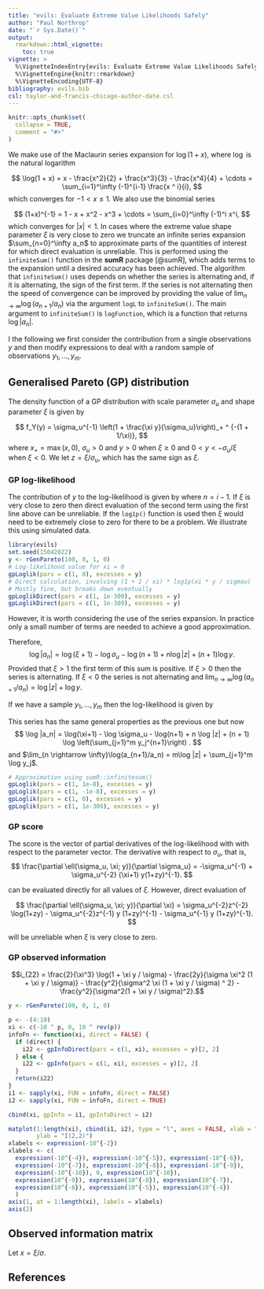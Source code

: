 ```yaml
---
title: "evils: Evaluate Extreme Value Likelihoods Safely"
author: "Paul Northrop"
date: "`r Sys.Date()`"
output: 
  rmarkdown::html_vignette:
    toc: true
vignette: >
  %\VignetteIndexEntry{evils: Evaluate Extreme Value Likelihoods Safely}
  %\VignetteEngine{knitr::rmarkdown}
  %\VignetteEncoding{UTF-8}
bibliography: evils.bib
csl: taylor-and-francis-chicago-author-date.csl
---
```


```r
knitr::opts_chunk$set(
  collapse = TRUE,
  comment = "#>"
)
```

We make use of the Maclaurin series expansion for $\log(1+x)$, where $\log$ is the natural logarithm

$$
\log(1 + x) = x - \frac{x^2}{2} + \frac{x^3}{3} - \frac{x^4}{4} + \cdots = \sum_{i=1}^\infty (-1)^{i-1} \frac{x ^ i}{i},
$$
which converges for $-1 < x \leq 1$.  We also use the binomial series

$$
(1+x)^{-1} = 1 - x + x^2 - x^3 + \cdots = \sum_{i=0}^\infty (-1)^i x^i,
$$
which converges for $|x| < 1$.
In cases where the extreme value shape parameter $\xi$ is very close to zero we truncate an infinite series expansion $\sum_{n=0}^\infty a_n$ to approximate parts of the quantities of interest for which direct evaluation is unreliable.  This is performed using the `infiniteSum()` function in the **sumR** package [@sumR], which adds terms to the expansion until a desired accuracy has been achieved.  The algorithm that `infiniteSum()` uses depends on whether the series is alternating and, if it is alternating, the sign of the first term.  If the series is not alternating then the speed of convergence can be improved by providing the value of $\lim_{n \rightarrow \infty}\log(a_{n+1}/a_n)$ via the argument `logL` to `infiniteSum()`.  The main argument to `infiniteSum()` is `logFunction`, which is a function that returns $\log|a_n|$.

I the following we first consider the contribution from a single observations $y$ and then modify expressions to deal with a random sample of observations $y_1, ..., y_m$.

## Generalised Pareto (GP) distribution

The density function of a GP distribution with scale parameter $\sigma_u$ and shape parameter $\xi$ is given by 

$$
f_Y(y) = \sigma_u^{-1} \left(1 + \frac{\xi y}{\sigma_u}\right)_+ ^ {-(1 + 1/\xi)},
$$
where $x_+ = \max(x, 0)$, $\sigma_u>0$ and $y > 0$ when $\xi \geq 0$ and $0 < y < - \sigma_u/\xi$ when $\xi < 0$.
We let $z = \xi / \sigma_u$, which has the same sign as $\xi$.

### GP log-likelihood

The contribution of $y$ to the log-likelihood is given by
\begin{align*}
\ell(\sigma_u, \xi; y) &= -\log \sigma_u -(1 + 1/\xi) \log \left(1 + zy\right) \\
&= -\log \sigma_u -\frac{\xi + 1}{\xi} \sum_{i=1}^\infty (-1)^{i-1} \frac{z^i y^i}{i} \\
&= -\log \sigma_u - \frac{\xi+1}{\sigma_u}\sum_{n=0}^\infty \frac{(-1)^n}{n+1} z^n y^{n+1}, \\
\end{align*}
where $n = i-1$.  If $\xi$ is very close to zero then direct evaluation of the second term using the first line above can be unreliable.  If the `log1p()` function is used then $\xi$ would need to be extremely close to zero for there to be a problem.  We illustrate this using simulated data.

```r
library(evils)
set.seed(15042022)
y <- rGenPareto(100, 0, 1, 0)
# Log-likelihood value for xi = 0
gpLoglik(pars = c(1, 0), excesses = y)
# Direct calculation, involving (1 + 1 / xi) * log1p(xi * y / sigmau)
# Mostly fine, but breaks down eventually
gpLoglikDirect(pars = c(1, 1e-300), excesses = y)
gpLoglikDirect(pars = c(1, 1e-309), excesses = y)
```

However, it is worth considering the use of the series expansion. In practice only a small number of terms are needed to achieve a good approximation.

Therefore, 
$$
\log |a_n| = \log(\xi+1) - \log \sigma_u - \log(n+1) + n \log |z| + (n + 1) \log y.
$$
Provided that $\xi > 1$ the first term of this sum is positive.  If $\xi > 0$ then the series is alternating.  If $\xi < 0$ the series is not alternating and $\lim_{n \rightarrow \infty}\log(a_{n+1}/a_n) = \log |z| + \log y$.

If we have a sample $y_1, \ldots, y_m$ then the log-likelihood is given by
\begin{align*}
\ell(\sigma_u, \xi; y_1, \ldots, y_m) &= -m\log \sigma_u -(1 + 1/\xi) \sum_{j=1}^m \log \left(1 + zy_j\right) \\
&= -m\log \sigma_u - \frac{\xi+1}{\sigma_u}\sum_{n=0}^\infty \frac{(-1)^n}{n+1} z^n \sum_{j=1}^m y_j^{n+1}. \\
\end{align*}

This series has the same general properties as the previous one but now 
$$
\log |a_n| = \log(\xi+1) - \log \sigma_u - \log(n+1) + n \log |z| + (n + 1) \log \left(\sum_{j=1}^m y_j^{n+1}\right) .
$$
and $\lim_{n \rightarrow \infty}\log(a_{n+1}/a_n) = m\log |z| + \sum_{j=1}^m \log y_j$.

```r
# Approximation using sumR::infinitesum()
gpLoglik(pars = c(1, 1e-8), excesses = y)
gpLoglik(pars = c(1, -1e-8), excesses = y)
gpLoglik(pars = c(1, 0), excesses = y)
gpLoglik(pars = c(1, 1e-309), excesses = y)
```

### GP score

The score is the vector of partial derivatives of the log-likelihood with with respect to the parameter vector.  The derivative with respect to $\sigma_u$, that is,
$$
\frac{\partial \ell(\sigma_u, \xi; y)}{\partial \sigma_u} = -\sigma_u^{-1} + \sigma_u^{-2} (\xi+1) y(1+zy)^{-1}.
$$

can be evaluated directly for all values of $\xi$.  However, direct evaluation of

$$
\frac{\partial \ell(\sigma_u, \xi; y)}{\partial \xi} = \sigma_u^{-2}z^{-2} \log(1+zy) - \sigma_u^{-2}z^{-1} y (1+zy)^{-1} - \sigma_u^{-1} y (1+zy)^{-1}.
$$

will be unreliable when $\xi$ is very close to zero.

### GP observed information

$$i_{22} = \frac{2}{\xi^3} \log(1 + \xi y / \sigma) - 
\frac{2y}{\sigma \xi^2 (1 + \xi y / \sigma)} - \frac{y^2}{\sigma^2 \xi (1 + \xi y / \sigma) ^ 2} - \frac{y^2}{\sigma^2(1 + \xi y / \sigma)^2}.$$

```r
y <- rGenPareto(100, 0, 1, 0)
```

```r
p <- -(4:10)
xi <- c(-10 ^ p, 0, 10 ^ rev(p))
infoFn <- function(xi, direct = FALSE) {
  if (direct) {
    i22 <- gpInfoDirect(pars = c(1, xi), excesses = y)[2, 2]
  } else {
    i22 <- gpInfo(pars = c(1, xi), excesses = y)[2, 2]
  }
  return(i22)
}
i1 <- sapply(xi, FUN = infoFn, direct = FALSE)
i2 <- sapply(xi, FUN = infoFn, direct = TRUE)
```

```r
cbind(xi, gpInfo = i1, gpInfoDirect = i2)
```

```r
matplot(1:length(xi), cbind(i1, i2), type = "l", axes = FALSE, xlab = "xi",
        ylab = "I(2,2)")
xlabels <- expression(-10^{-2})
xlabels <- c(
  expression(-10^{-4}), expression(-10^{-5}), expression(-10^{-6}),
  expression(-10^{-7}), expression(-10^{-8}), expression(-10^{-9}),
  expression(-10^{-10}), 0, expression(10^{-10}),
  expression(10^{-9}), expression(10^{-8}), expression(10^{-7}),
  expression(10^{-6}), expression(10^{-5}), expression(10^{-4})
  )
axis(1, at = 1:length(xi), labels = xlabels) 
axis(2)
```

## Observed information matrix

Let $x = \xi / \sigma$.

\begin{align*}
i_{22}
&= \frac{2}{\sigma ^ 3} \log(1 + \frac{})
mx + c \\
&= x \\
&= x_2.
\end{align*}

## References

<script type="text/x-mathjax-config">
   MathJax.Hub.Config({  "HTML-CSS": { minScaleAdjust: 125, availableFonts: [] }  });
</script>
